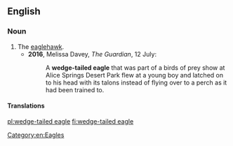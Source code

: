 ==English==

===Noun===
{{en-noun}}

# The [[eaglehawk]].
#*'''2016''', Melissa Davey, ''The Guardian'', 12 July:
#*:A '''wedge-tailed eagle''' that was part of a birds of prey show at Alice Springs Desert Park flew at a young boy and latched on to his head with its talons instead of flying over to a perch as it had been trained to.

====Translations====
{{trans-see|eaglehawk}}

[[Category:en:Eagles]]

[[pl:wedge-tailed eagle]]
[[fi:wedge-tailed eagle]]